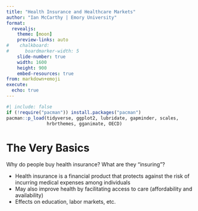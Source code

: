 ```yaml
---
title: "Health Insurance and Healthcare Markets"
author: "Ian McCarthy | Emory University"
format: 
  revealjs:
    theme: [moon]
    preview-links: auto
#    chalkboard:
#      boardmarker-width: 5
    slide-number: true
    width: 1600
    height: 900    
    embed-resources: true
from: markdown+emoji
execute: 
  echo: true
---
```


```r
#| include: false
if (!require("pacman")) install.packages("pacman")
pacman::p_load(tidyverse, ggplot2, lubridate, gapminder, scales,
               hrbrthemes, gganimate, OECD)
```

# The Very Basics

Why do people buy health insurance? What are they "insuring"?

::: {.fragment}
- Health insurance is a financial product that protects against the risk of incurring medical expenses among individuals
- May also improve health by facilitating access to care (affordability and availability)
- Effects on education, labor markets, etc.
:::

